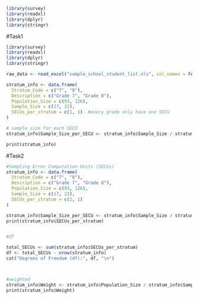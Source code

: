 


```{r}
library(survey)
library(readxl)
library(dplyr)
library(stringr)


```


#Task1

```{r}

library(survey)
library(readxl)
library(dplyr)
library(stringr)

raw_data <- read_excel("sample_school_student_list.xls", col_names = FALSE)

stratum_info <- data.frame(
  Stratum_Code = c("7", "8"),
  Description = c("Grade 7", "Grade 8"),
  Population_Size = c(93, 126),
  Sample_Size = c(17, 22),
  SECUs_per_stratum = c(1, 1)  #every grade only have one SECU
)

# sample size for each SECU
stratum_info$Sample_Size_per_SECU <- stratum_info$Sample_Size / stratum_info$SECUs_per_stratum

print(stratum_info)

```




#Task2
```{r}
#Sampling Error Computation Units (SECUs)
stratum_info <- data.frame(
  Stratum_Code = c("7", "8"),
  Description = c("Grade 7", "Grade 8"),
  Population_Size = c(93, 126),
  Sample_Size = c(17, 22),
  SECUs_per_stratum = c(1, 1)
)

stratum_info$Sample_Size_per_SECU <- stratum_info$Sample_Size / stratum_info$SECUs_per_stratum
print(stratum_info$SECUs_per_stratum)


#df

total_SECUs <- sum(stratum_info$SECUs_per_stratum)
df <- total_SECUs - nrow(stratum_info)
cat("Degrees of Freedom (df):", df, "\n")



#weighted
stratum_info$Weight <- stratum_info$Population_Size / stratum_info$Sample_Size
print(stratum_info$Weight)
```



